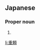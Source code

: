 ==Japanese==
{{ja-kanjitab|しげ|より}}

===Proper noun===
{{ja-pos|しげより|proper}}

# {{given name|male|lang=ja|sort=しげより}}

[[li:重頼]]